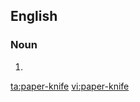 ==English==
===Noun===
{{en-noun|sg=[[paper]]-[[knife]]|paper-knives}}
# {{alternative spelling of|[[paperknife]]}}

[[ta:paper-knife]]
[[vi:paper-knife]]